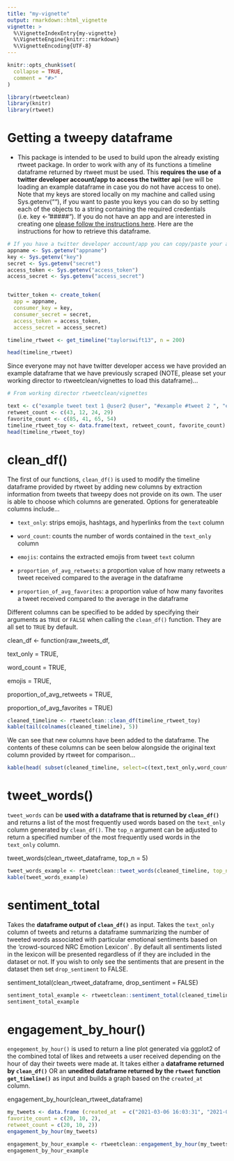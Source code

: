 ```yaml
---
title: "my-vignette"
output: rmarkdown::html_vignette
vignette: >
  %\VignetteIndexEntry{my-vignette}
  %\VignetteEngine{knitr::rmarkdown}
  %\VignetteEncoding{UTF-8}
---
```


```r
knitr::opts_chunk$set(
  collapse = TRUE,
  comment = "#>"
)
```

```r
library(rtweetclean)
library(knitr)
library(rtweet)
```

# Getting a tweepy dataframe

-   This package is intended to be used to build upon the already existing rtweet package. In order to work with any of its functions a timeline dataframe returned by rtweet must be used. This **requires the use of a twitter developer account/app to access the twitter api** (we will be loading an example dataframe in case you do not have access to one). Note that my keys are stored locally on my machine and called using Sys.getenv(""), if you want to paste you keys you can do so by setting each of the objects to a string containing the required credentials (i.e. key \<- "\#\#\#\#\#"). If you do not have an app and are interested in creating one [please follow the instructions here](https://cran.r-project.org/web/packages/rtweet/vignettes/auth.html). Here are the instructions for how to retrieve this dataframe.

```r
# If you have a twitter developer account/app you can copy/paste your access information in place of my Sys.getenv("") functions
appname <- Sys.getenv("appname")
key <- Sys.getenv("key")
secret <- Sys.getenv("secret")
access_token <- Sys.getenv("access_token")
access_secret <- Sys.getenv("access_secret")


twitter_token <- create_token(
  app = appname,
  consumer_key = key,
  consumer_secret = secret,
  access_token = access_token,
  access_secret = access_secret)

timeline_rtweet <- get_timeline("taylorswift13", n = 200)

head(timeline_rtweet)
```

Since everyone may not have twitter developer access we have provided an example dataframe that we have previously scraped (NOTE, please set your working director to rtweetclean/vignettes to load this dataframe)...

```r
# From working director rtweetclean/vignettes

text <- c("example tweet text 1 @user2 @user", "#example #tweet 2 ", "example tweet 3 https://t.co/G4ziCaPond", "example tweet 4")
retweet_count <- c(43, 12, 24, 29)
favorite_count <- c(85, 41, 65, 54)
timeline_rtweet_toy <- data.frame(text, retweet_count, favorite_count)
head(timeline_rtweet_toy)
```

# clean\_df()

The first of our functions, `clean_df()` is used to modify the timeline dataframe provided by rtweet by adding new columns by extraction information from tweets that tweepy does not provide on its own. The user is able to choose which columns are generated. Options for generateable columns include...

-   `text_only`: strips emojis, hashtags, and hyperlinks from the `text` column

-   `word_count`: counts the number of words contained in the `text_only` column

-   `emojis`: contains the extracted emojis from tweet `text` column

-   `proportion_of_avg_retweets`: a proportion value of how many retweets a tweet received compared to the average in the dataframe

-   `proportion_of_avg_favorites`: a proportion value of how many favorites a tweet received compared to the average in the dataframe

Different columns can be specified to be added by specifying their arguments as `TRUE` or `FALSE` when calling the `clean_df()` function. They are all set to `TRUE` by default.

clean\_df \<- function(raw\_tweets\_df,

text\_only = TRUE,

word\_count = TRUE,

emojis = TRUE,

proportion\_of\_avg\_retweets = TRUE,

proportion\_of\_avg\_favorites = TRUE)

```r
cleaned_timeline <- rtweetclean::clean_df(timeline_rtweet_toy)
kable(tail(colnames(cleaned_timeline), 5))
```

We can see that new columns have been added to the dataframe. The contents of these columns can be seen below alongside the original text column provided by rtweet for comparison...

```r
kable(head( subset(cleaned_timeline, select=c(text,text_only,word_count,emojis, prptn_rts_vs_avg, prptn_favorites_vs_avg)),5))
```

# tweet\_words()

`tweet_words` can be **used with a dataframe that is returned by `clean_df()`** and returns a list of the most frequently used words based on the `text_only` column generated by `clean_df()`. The `top_n` argument can be adjusted to return a specified number of the most frequently used words in the `text_only` column.

tweet\_words(clean\_rtweet\_dataframe, top\_n = 5)

```r
tweet_words_example <- rtweetclean::tweet_words(cleaned_timeline, top_n=5)
kable(tweet_words_example)
```

# sentiment\_total

Takes the **dataframe output of `clean_df()`** as input. Takes the `text_only` column of tweets and returns a dataframe summarizing the number of tweeted words associated with particular emotional sentiments based on the 'crowd-sourced NRC Emotion Lexicon' . By default all sentiments listed in the lexicon will be presented regardless of if they are included in the dataset or not. If you wish to only see the sentiments that are present in the dataset then set `drop_sentiment` to FALSE.

sentiment\_total(clean\_rtweet\_dataframe, drop\_sentiment = FALSE)

```r
sentiment_total_example <- rtweetclean::sentiment_total(cleaned_timeline, drop_sentiment = FALSE)
sentiment_total_example
```

# engagement\_by\_hour()

`engegement_by_hour()` is used to return a line plot generated via ggplot2 of the combined total of likes and retweets a user received depending on the hour of day their tweets were made at. It takes either a **dataframe returned by `clean_df()`** OR an **unedited dataframe returned by the `rtweet` function `get_timeline()`** as input and builds a graph based on the `created_at` column.

engagement\_by\_hour(clean\_rtweet\_dataframe)

```r
my_tweets <- data.frame (created_at  = c("2021-03-06 16:03:31", "2021-03-05 21:57:47", '2021-03-05 05:50:50'),
favorite_count = c(20, 10, 2),
retweet_count = c(20, 10, 2))
engagement_by_hour(my_tweets)

engagement_by_hour_example <- rtweetclean::engagement_by_hour(my_tweets)
engagement_by_hour_example
```
